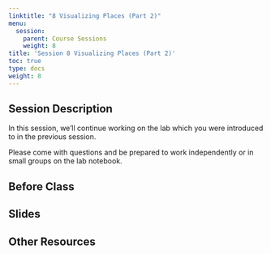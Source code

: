 ```yaml
---
linktitle: "8 Visualizing Places (Part 2)"
menu:
  session:
    parent: Course Sessions
    weight: 8
title: 'Session 8 Visualizing Places (Part 2)'
toc: true
type: docs
weight: 8
---
```


## Session Description

In this session, we'll continue working on the lab which you were introduced to in the previous session.

Please come with questions and be prepared to work independently or in small groups on the lab notebook.

## Before Class

## Slides

## Other Resources